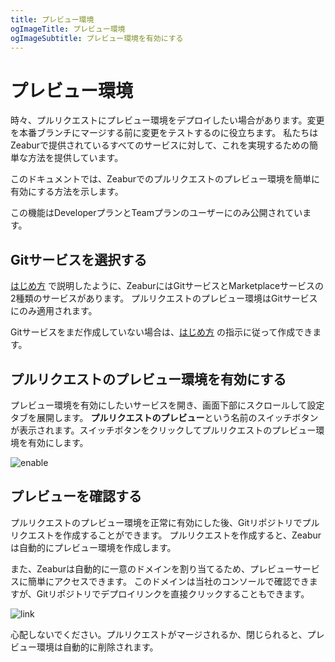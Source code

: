```yaml
---
title: プレビュー環境
ogImageTitle: プレビュー環境
ogImageSubtitle: プレビュー環境を有効にする
---
```



# プレビュー環境

時々、プルリクエストにプレビュー環境をデプロイしたい場合があります。変更を本番ブランチにマージする前に変更をテストするのに役立ちます。
私たちはZeaburで提供されているすべてのサービスに対して、これを実現するための簡単な方法を提供しています。

このドキュメントでは、Zeaburでのプルリクエストのプレビュー環境を簡単に有効にする方法を示します。

<Callout>この機能はDeveloperプランとTeamプランのユーザーにのみ公開されています。</Callout>

## Gitサービスを選択する

[はじめ方](/get-started) で説明したように、ZeaburにはGitサービスとMarketplaceサービスの2種類のサービスがあります。
プルリクエストのプレビュー環境はGitサービスにのみ適用されます。

Gitサービスをまだ作成していない場合は、[はじめ方](/get-started) の指示に従って作成できます。

## プルリクエストのプレビュー環境を有効にする

プレビュー環境を有効にしたいサービスを開き、画面下部にスクロールして設定タブを展開します。
**プルリクエストのプレビュー**という名前のスイッチボタンが表示されます。スイッチボタンをクリックしてプルリクエストのプレビュー環境を有効にします。

![enable](/environment/preview/enable.png)

## プレビューを確認する

プルリクエストのプレビュー環境を正常に有効にした後、Gitリポジトリでプルリクエストを作成することができます。
プルリクエストを作成すると、Zeaburは自動的にプレビュー環境を作成します。

また、Zeaburは自動的に一意のドメインを割り当てるため、プレビューサービスに簡単にアクセスできます。
このドメインは当社のコンソールで確認できますが、Gitリポジトリでデプロイリンクを直接クリックすることもできます。

![link](/environment/preview/link.png)

心配しないでください。プルリクエストがマージされるか、閉じられると、プレビュー環境は自動的に削除されます。